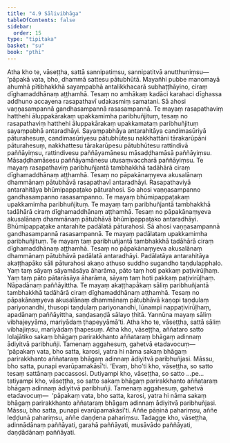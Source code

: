 ```yaml
---
title: "4.9 Sālivibhāga"
tableOfContents: false
sidebar:
  order: 15
type: "tipitaka"
basket: "su"
book: "pthi"
---
```



<DynamicBreadcrumb />

<Division number="128" book="pthi" bookNo="8" page="75">

<Paragraph number="269" book="pthi">
Atha kho te, vāseṭṭha, sattā sannipatiṃsu, sannipatitvā anutthuniṃsu—  ‘pāpakā vata, bho, dhammā sattesu pātubhūtā. Mayañhi pubbe manomayā ahumhā pītibhakkhā sayaṃpabhā antalikkhacarā subhaṭṭhāyino, ciraṃ dīghamaddhānaṃ aṭṭhamhā. Tesaṃ no amhākaṃ kadāci karahaci dīghassa addhuno accayena rasapathavī udakasmiṃ samatani. Sā ahosi vaṇṇasampannā gandhasampannā rasasampannā. Te mayaṃ rasapathaviṃ hatthehi āluppakārakaṃ upakkamimha paribhuñjituṃ, tesaṃ no rasapathaviṃ hatthehi āluppakārakaṃ upakkamataṃ paribhuñjituṃ sayaṃpabhā antaradhāyi. Sayaṃpabhāya antarahitāya candimasūriyā pāturahesuṃ, candimasūriyesu pātubhūtesu nakkhattāni tārakarūpāni pāturahesuṃ, nakkhattesu tārakarūpesu pātubhūtesu rattindivā paññāyiṃsu, rattindivesu paññāyamānesu māsaḍḍhamāsā paññāyiṃsu. Māsaḍḍhamāsesu paññāyamānesu utusaṃvaccharā paññāyiṃsu. Te mayaṃ rasapathaviṃ paribhuñjantā tambhakkhā tadāhārā ciraṃ dīghamaddhānaṃ aṭṭhamhā. Tesaṃ no pāpakānaṃyeva akusalānaṃ dhammānaṃ pātubhāvā rasapathavī antaradhāyi. Rasapathaviyā antarahitāya bhūmipappaṭako pāturahosi. So ahosi vaṇṇasampanno gandhasampanno rasasampanno. Te mayaṃ bhūmipappaṭakaṃ upakkamimha paribhuñjituṃ. Te mayaṃ taṃ paribhuñjantā tambhakkhā tadāhārā ciraṃ dīghamaddhānaṃ aṭṭhamhā. Tesaṃ no pāpakānaṃyeva akusalānaṃ dhammānaṃ pātubhāvā bhūmipappaṭako antaradhāyi. Bhūmipappaṭake antarahite padālatā pāturahosi. Sā ahosi vaṇṇasampannā gandhasampannā rasasampannā. Te mayaṃ padālataṃ upakkamimha paribhuñjituṃ. Te mayaṃ taṃ paribhuñjantā tambhakkhā tadāhārā ciraṃ dīghamaddhānaṃ aṭṭhamhā. Tesaṃ no pāpakānaṃyeva akusalānaṃ dhammānaṃ pātubhāvā padālatā antaradhāyi. Padālatāya antarahitāya akaṭṭhapāko sāli pāturahosi akaṇo athuso suddho sugandho taṇḍulapphalo. Yaṃ taṃ sāyaṃ sāyamāsāya āharāma, pāto taṃ hoti pakkaṃ paṭivirūḷhaṃ. Yaṃ taṃ pāto pātarāsāya āharāma, sāyaṃ taṃ hoti pakkaṃ paṭivirūḷhaṃ. Nāpadānaṃ paññāyittha. Te mayaṃ akaṭṭhapākaṃ sāliṃ paribhuñjantā tambhakkhā tadāhārā ciraṃ dīghamaddhānaṃ aṭṭhamhā. Tesaṃ no pāpakānaṃyeva akusalānaṃ dhammānaṃ pātubhāvā kaṇopi taṇḍulaṃ pariyonandhi, thusopi taṇḍulaṃ pariyonandhi, lūnampi nappaṭivirūḷhaṃ, apadānaṃ paññāyittha, saṇḍasaṇḍā sālayo ṭhitā. Yannūna mayaṃ sāliṃ vibhajeyyāma, mariyādaṃ ṭhapeyyāmā’ti. Atha kho te, vāseṭṭha, sattā sāliṃ vibhajiṃsu, mariyādaṃ ṭhapesuṃ.
</Paragraph>

</Division>
<Division number="129" book="pthi" bookNo="8" page="76">

<Paragraph number="270" book="pthi">
Atha kho, vāseṭṭha, aññataro satto lolajātiko sakaṃ bhāgaṃ parirakkhanto aññataraṃ bhāgaṃ adinnaṃ ādiyitvā paribhuñji. Tamenaṃ aggahesuṃ, gahetvā etadavocuṃ—  ‘pāpakaṃ vata, bho satta, karosi, yatra hi nāma sakaṃ bhāgaṃ parirakkhanto aññataraṃ bhāgaṃ adinnaṃ ādiyitvā paribhuñjasi. Māssu, bho satta, punapi evarūpamakāsī’ti. ‘Evaṃ, bho’ti kho, vāseṭṭha, so satto tesaṃ sattānaṃ paccassosi. Dutiyampi kho, vāseṭṭha, so satto …pe…  tatiyampi kho, vāseṭṭha, so satto sakaṃ bhāgaṃ parirakkhanto aññataraṃ bhāgaṃ adinnaṃ ādiyitvā paribhuñji. Tamenaṃ aggahesuṃ, gahetvā etadavocuṃ—  ‘pāpakaṃ vata, bho satta, karosi, yatra hi nāma sakaṃ bhāgaṃ parirakkhanto aññataraṃ bhāgaṃ adinnaṃ ādiyitvā paribhuñjasi. Māssu, bho satta, punapi evarūpamakāsī’ti. Aññe pāṇinā pahariṃsu, aññe leḍḍunā pahariṃsu, aññe daṇḍena pahariṃsu. Tadagge kho, vāseṭṭha, adinnādānaṃ paññāyati, garahā paññāyati, musāvādo paññāyati, daṇḍādānaṃ paññāyati.
</Paragraph>
</Division>